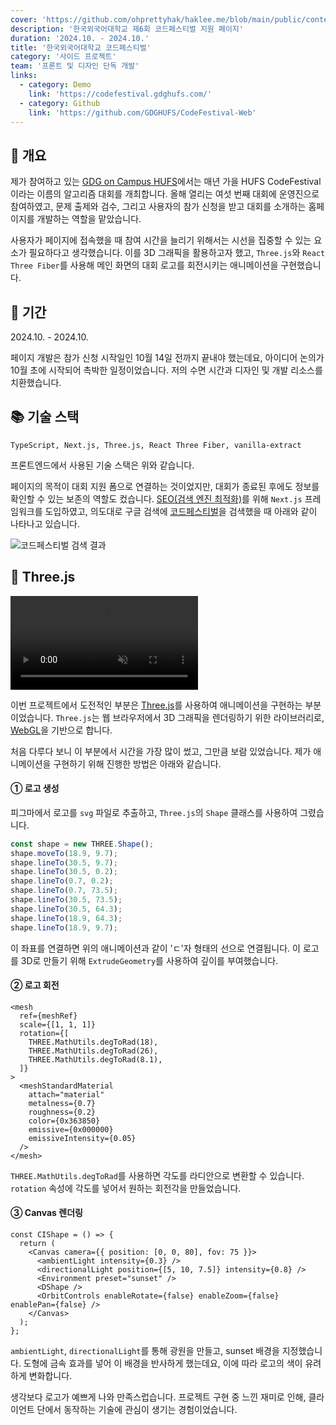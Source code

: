 ```yaml
---
cover: 'https://github.com/ohprettyhak/haklee.me/blob/main/public/content/projects/2024-codefestival/cover.webp'
description: '한국외국어대학교 제6회 코드페스티벌 지원 페이지'
duration: '2024.10. - 2024.10.'
title: '한국외국어대학교 코드페스티벌'
category: '사이드 프로젝트'
team: '프론트 및 디자인 단독 개발'
links:
  - category: Demo
    link: 'https://codefestival.gdghufs.com/'
  - category: Github
    link: 'https://github.com/GDGHUFS/CodeFestival-Web'
---
```


## 🔖 개요

제가 참여하고 있는 <a href="https://gdghufs.com" target="_blank" rel="noreferrer noopener">GDG on Campus HUFS</a>에서는 매년 가을 HUFS
CodeFestival이라는 이름의 알고리즘 대회를 개최합니다. 올해 열리는 여섯 번째 대회에 운영진으로 참여하였고, 문제 출제와 검수, 그리고 사용자의 참가 신청을 받고 대회를 소개하는 홈페이지를 개발하는 역할을
맡았습니다.

사용자가 페이지에 접속했을 때 참여 시간을 늘리기 위해서는 시선을 집중할 수 있는 요소가 필요하다고 생각했습니다. 이를 3D 그래픽을 활용하고자 했고, `Three.js`와 `React Three Fiber`를
사용해 메인 화면의 대회 로고를 회전시키는 애니메이션을 구현했습니다.

## 📅 기간

2024.10. - 2024.10.

페이지 개발은 참가 신청 시작일인 10월 14일 전까지 끝내야 했는데요, 아이디어 논의가 10월 초에 시작되어 촉박한 일정이었습니다. 저의 수면 시간과 디자인 및 개발 리소스를 치환했습니다.

## 📚 기술 스택

`TypeScript, Next.js, Three.js, React Three Fiber, vanilla-extract`

프론트엔드에서 사용된 기술 스택은 위와 같습니다.

페이지의 목적이 대회 지원 폼으로 연결하는 것이었지만, 대회가 종료된 후에도 정보를 확인할 수 있는 보존의 역할도
컸습니다. <a href="https://developer.mozilla.org/ko/docs/Glossary/SEO" target="_blank" rel="noreferrer noopener">SEO(검색 엔진
최적화)</a>를 위해 `Next.js` 프레임워크를 도입하였고, 의도대로 구글 검색에 <ins>코드페스티벌</ins>을 검색했을 때 아래와 같이 나타나고 있습니다.

![코드페스티벌 검색 결과](https://github.com/ohprettyhak/haklee.me/blob/main/public/content/projects/2024-codefestival/search.webp)

## 🌌 Three.js

<video controls autoPlay loop playsInline muted>
  <source
    src="https://github.com/ohprettyhak/haklee.me/blob/main/public/content/projects/2024-codefestival/animation.webm"
    type="video/webm" />
  <source
    src="https://github.com/ohprettyhak/haklee.me/blob/main/public/content/projects/2024-codefestival/animation.mp4"
    type="video/mp4" />
  이 비디오가 보이지 않나요? 이슈로 알려주세요. 😢
</video>

이번 프로젝트에서 도전적인 부분은 <a href="https://threejs.org/" target="_blank" rel="noreferrer noopener">Three.js</a>를 사용하여 애니메이션을
구현하는 부분이었습니다. `Three.js`는 웹 브라우저에서 3D 그래픽을 렌더링하기 위한
라이브러리로, <a href="https://www.khronos.org/webgl/" target="_blank" rel="noreferrer noopener">WebGL</a>을 기반으로 합니다.

처음 다루다 보니 이 부분에서 시간을 가장 많이 썼고, 그만큼 보람 있었습니다. 제가 애니메이션을 구현하기 위해 진행한 방법은 아래와 같습니다.

#### ① 로고 생성

피그마에서 로고를 `svg` 파일로 추출하고, `Three.js`의 `Shape` 클래스를 사용하여 그렸습니다.

```ts
const shape = new THREE.Shape();
shape.moveTo(18.9, 9.7);
shape.lineTo(30.5, 9.7);
shape.lineTo(30.5, 0.2);
shape.lineTo(0.7, 0.2);
shape.lineTo(0.7, 73.5);
shape.lineTo(30.5, 73.5);
shape.lineTo(30.5, 64.3);
shape.lineTo(18.9, 64.3);
shape.lineTo(18.9, 9.7);
```

이 좌표를 연결하면 위의 애니메이션과 같이 'ㄷ'자 형태의 선으로 연결됩니다. 이 로고를 3D로 만들기 위해 `ExtrudeGeometry`를 사용하여 깊이를 부여했습니다.

#### ② 로고 회전

```tsx
<mesh
  ref={meshRef}
  scale={[1, 1, 1]}
  rotation={[
    THREE.MathUtils.degToRad(18),
    THREE.MathUtils.degToRad(26),
    THREE.MathUtils.degToRad(8.1),
  ]}
>
  <meshStandardMaterial
    attach="material"
    metalness={0.7}
    roughness={0.2}
    color={0x363850}
    emissive={0x000000}
    emissiveIntensity={0.05}
  />
</mesh>
```

`THREE.MathUtils.degToRad`를 사용하면 각도를 라디안으로 변환할 수 있습니다. `rotation` 속성에 각도를 넣어서 원하는 회전각을 만들었습니다.

#### ③ Canvas 렌더링

```tsx
const CIShape = () => {
  return (
    <Canvas camera={{ position: [0, 0, 80], fov: 75 }}>
      <ambientLight intensity={0.3} />
      <directionalLight position={[5, 10, 7.5]} intensity={0.8} />
      <Environment preset="sunset" />
      <DShape />
      <OrbitControls enableRotate={false} enableZoom={false} enablePan={false} />
    </Canvas>
  );
};
```

`ambientLight`, `directionalLight`를 통해 광원을 만들고, sunset 배경을 지정했습니다. 도형에 금속 효과를 넣어 이 배경을 반사하게 했는데요, 이에 따라 로고의 색이 유려하게
변화합니다.

생각보다 로고가 예쁘게 나와 만족스럽습니다. 프로젝트 구현 중 느낀 재미로 인해, 클라이언트 단에서 동작하는 기술에 관심이 생기는 경험이었습니다.

